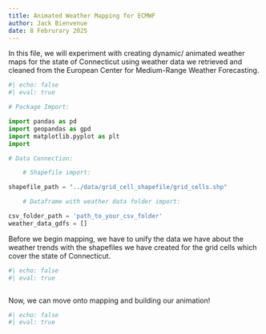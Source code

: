 ```yaml
---
title: Animated Weather Mapping for ECMWF
author: Jack Bienvenue
date: 8 Februrary 2025
---
```


In this file, we will experiment with creating dynamic/ animated weather maps for the state of Connecticut using weather data we retrieved and cleaned from the European Center for Medium-Range Weather Forecasting.

``` python
#| echo: false
#| eval: true

# Package Import:

import pandas as pd
import geopandas as gpd
import matplotlib.pyplot as plt
import 

# Data Connection:

    # Shapefile import:

shapefile_path = "../data/grid_cell_shapefile/grid_cells.shp"

    # Dataframe with weather data folder import:

csv_folder_path = 'path_to_your_csv_folder'
weather_data_gdfs = []

```

Before we begin mapping, we have to unify the data we have about the weather trends with the shapefiles we have created for the grid cells which cover the state of Connecticut. 

``` python
#| echo: false
#| eval: true



```

Now, we can move onto mapping and building our animation!

``` python
#| echo: false
#| eval: true



```
